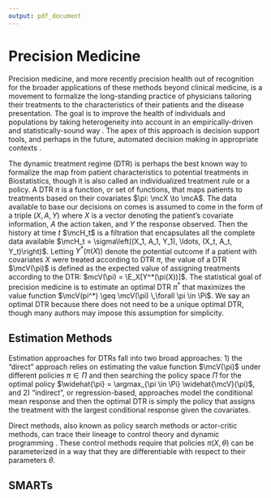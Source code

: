 ```yaml
---
output: pdf_document
---
```


# Precision Medicine

Precision medicine, and more recently precision health out of recognition for the broader applications
of these methods beyond clinical medicine, is a movement to formalize the long-standing practice of physicians
tailoring their treatments to the characteristics of their patients and the 
disease presentation. The goal is to improve the health of individuals and populations
by taking heterogeneity into account in an empirically-driven and statistically-sound way \citep{kosorok2015adaptive, kosorok2019precision}. The apex of this approach is decision support tools, and perhaps in the future,
automated decision making in appropriate contexts \citep{sperger2020future}.

The dynamic treatment regime (DTR) is perhaps the best known way to formalize the map from patient characteristics to 
potential treatments in Biostatistics, though it is also called an individualized treatment rule or a policy.
A DTR $\pi$ is a function, or set of functions, that maps
patients to treatments based on their covariates $\pi: \mcX \to \mcA$. The data available to base our decisions on
comes is assumed to come in the form of a triple $(X, A, Y)$ where $X$ is a vector denoting the patient's covariate information, $A$ the action taken, and $Y$ the response observed. Then the history at time $t$ $\mcH_t$ is a filtration that encapsulates all the complete data available $\mcH_t = \sigma\left((X_1, A_1, Y_1), \ldots, (X_t, A_t, Y_t)\right)$. Letting
$Y^*\left(\pi(X)\right)$ denote the potential outcome if a patient with covariates $X$ were treated according to DTR $\pi$,
the value of a DTR $\mcV(\pi)$ is defined as the expected value of assigning treatments according to the DTR:
$mcV(\pi) = \E_X[Y^*(\pi(X))]$. The statistical goal of precision medicine is to estimate an optimal DTR $\pi^*$ that maximizes the value function $\mcV(pi^*) \geq \mcV(\pi) \,\forall \pi \in \Pi$. We say an optimal DTR because there does not need to be a unique optimal DTR, though many authors may impose this assumption for simplicity.

## Estimation Methods

Estimation approaches for DTRs fall into two broad approaches: 1) the "direct"
approach relies on estimating the value function $\mcV(\pi)$ under different
policies $\pi \in \Pi$ and then searching the policy space $\Pi$ for the optimal
policy $\widehat{\pi} = \argmax_{\pi \in \Pi} \widehat{\mcV}(\pi)$, and 2)
"indirect", or regression-based, approaches model the conditional mean response
and then the optimal DTR is simply the policy that assigns the treatment with
the largest conditional response given the covariates.

Direct methods, also known as policy search methods or actor-critic methods, can
trace their lineage to control theory and dynamic programming
\citep{witten1977adaptive, sutton2018reinforcement}. These control methods require that
policies $\pi(X, \theta)$ can be parameterized in a way that they are differentiable with respect
to their parameters $\theta$.  

\cite{tsiatis2019dynamic}

## SMARTs

